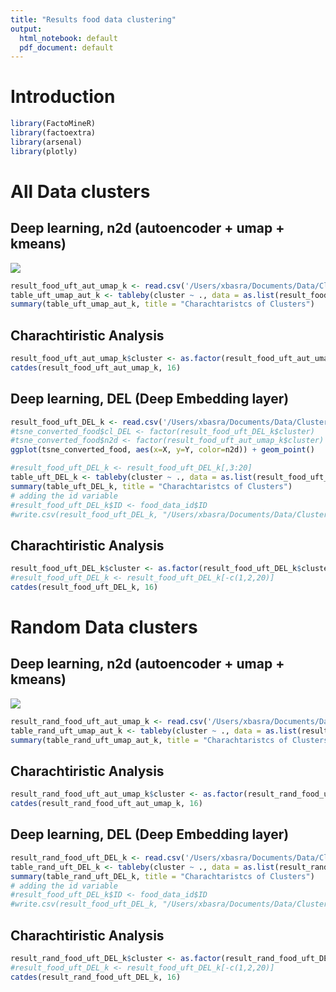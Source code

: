 ```yaml
---
title: "Results food data clustering"
output:
  html_notebook: default
  pdf_document: default
---
```


# Introduction

```r
library(FactoMineR)
library(factoextra)
library(arsenal)
library(plotly)
```

<!-- # Hierarchical Clustering on Gower distaacne with word linkage function. -->
<!-- ```{r} -->
<!-- #h_gower <- hcut(gower_food,5, isdiss = TRUE) -->
<!-- fviz_dend(h_gower_food) -->
<!-- ``` -->

<!-- ```{r} -->
<!-- pp <- ggplot(tsne_Gower_food, aes(x=X, y=Y, color=cl)) + geom_point() -->
<!-- ggplotly(pp) -->
<!-- ``` -->


<!-- ```{r} -->
<!-- library(arsenal) # for presenting the tabels -->
<!-- grp_hc <- h_gower_food$cluster -->
<!-- result_food_hc_gower <- food_data -->
<!-- result_food_hc_gower$clusters <- grp_hc -->
<!-- #result_food_hc_gower$smoking2 <- as.factor(result_food_hc_gower$smoking2) -->
<!-- #result_food_hc_gower$degreeurban <- as.factor(result_food_hc_gower$degreeurban) -->
<!-- table_hc <- tableby(clusters ~ ., data = as.list(result_food_hc_gower)) -->
<!-- summary(table_hc, title = "Charachtaristcs of Clusters")   -->
<!-- # adding the id variable -->
<!-- result_food_hc_gower$ID <- food_data_id$ID -->
<!-- write.csv(result_food_hc_gower,'/Users/xbasra/Documents/Data/Clustering_Food_Alergies/CsvData/result_food_hc_gower.csv') -->
<!-- ``` -->




<!-- ## Charachtiristic Analysis -->
<!-- ```{r, warning=FALSE} -->
<!-- result_food_hc_gower$clusters <- as.factor(result_food_hc_gower$clusters) -->
<!-- catdes(result_food_hc_gower, 16) -->
<!-- ``` -->

<!-- ## HDBSCAN_Gower_tsne -->
<!-- ```{r} -->
<!-- tsne_Gower_food$cl <- factor(hdb_gower_food$cluster) -->
<!-- qq <- ggplot(tsne_Gower_food, aes(x=X, y=Y, color=cl)) + geom_point() -->
<!-- ggplotly(qq) -->

<!-- ``` -->

<!-- ```{r} -->
<!-- library(arsenal) # for presenting the tabels -->
<!-- grp_hc_db <- hdb_gower_food$cluster -->
<!-- result_food_hc_db_gower <- food_data -->
<!-- result_food_hc_db_gower$clusters <- grp_hc_db -->
<!-- #result_food_hc_gower$smoking2 <- as.factor(result_food_hc_gower$smoking2) -->
<!-- #result_food_hc_gower$degreeurban <- as.factor(result_food_hc_gower$degreeurban) -->
<!-- table_hc_db <- tableby(clusters ~ ., data = as.list(result_food_hc_db_gower)) -->
<!-- summary(table_hc_db, title = "Charachtaristcs of Clusters")   -->
<!-- # adding the id variable -->
<!-- result_food_hc_db_gower$ID <- food_data_id$ID -->
<!-- write.csv(result_food_hc_db_gower,'/Users/xbasra/Documents/Data/Clustering_Food_Alergies/CsvData/result_food_hc_db_gower.csv') -->
<!-- ``` -->

<!-- # Factor analysis on mixed data results -->

<!-- ```{r} -->
<!-- library(arsenal) # for presenting the tabels -->
<!-- result_food_hc_famd <- food_data -->
<!-- result_food_hc_famd$clusters <- grp_k_famd -->
<!-- result_food_hc_famd$smoking2 <- as.factor(result_food_hc_famd$smoking2) -->
<!-- result_food_hc_famd$degreeurban <- as.factor(result_food_hc_famd$degreeurban) -->
<!-- table_hc <- tableby(clusters ~ ., data = as.list(result_food_hc_famd)) -->
<!-- summary(table_hc, title = "Charachtaristcs of Clusters")   -->
<!-- ``` -->



<!-- ## Charachtiristic Analysis -->
<!-- ```{r, warning=FALSE} -->
<!-- result_food_hc_famd$clusters <- as.factor(result_food_hc_famd$clusters) -->
<!-- catdes(result_food_hc_famd, 22) -->
<!-- ``` -->

<!-- # The tree based approach results -->

<!-- - Tsne plot -->

<!-- ```{r} -->
<!-- ggplot(tsne_tree_distance_food, aes(x=X, y=Y, color=cl)) + geom_point() -->
<!-- ``` -->


<!-- ```{r} -->
<!-- # using the k_means results -->
<!-- #grp_tree <- h_tree_ward_8$cluster -->
<!-- #grp_tree <- k_tree_8$cluster -->
<!-- grp_tree <- dice_food_tree_3$clusters[,3] -->
<!-- result_food_tree <- food_data -->
<!-- result_food_tree$clusters <- grp_tree -->
<!-- result_food_tree$smoking2 <- as.factor(result_food_tree$smoking2) -->
<!-- #result_food_tree$degreeurban <- as.factor(result_food_tree$degreeurban) -->
<!-- table_tree <- tableby(clusters ~ ., data = as.list(result_food_tree)) -->
<!-- summary(table_tree, title = "Charachtaristcs of Clusters")   -->
<!-- #write.csv(result_Airway_tree,'/Users/xbasra/Documents/Data/Clustering/Results_Data_Reports/CsvData/result_airway_tree.csv') -->
<!-- ``` -->




<!-- ## Charachtiristic Analysis -->
<!-- ```{r, warning=FALSE} -->
<!-- result_food_tree$clusters <- as.factor(result_food_tree$clusters) -->
<!-- catdes(result_food_tree, 20) -->
<!-- ``` -->




<!-- ```{r} -->
<!-- grp_tree_2 <- grp_k_tree_food_d2 -->
<!-- result_food_tree_d2 <- food_data2 -->
<!-- result_food_tree_d2$clusters <- grp_tree_2 -->
<!-- result_food_tree_d2$smoking2 <- as.factor(result_food_tree_d2$smoking2) -->
<!-- #result_food_tree_d2$degreeurban <- as.factor(result_food_tree_d2$degreeurban) -->
<!-- table_tree_d2 <- tableby(clusters ~ ., data = as.list(result_food_tree_d2)) -->
<!-- summary(table_tree_d2, title = "Charachtaristcs of Clusters")   -->
<!-- #write.csv(result_Airway_tree,'/Users/xbasra/Documents/Data/Clustering/Results_Data_Reports/CsvData/result_airway_tree.csv') -->
<!-- ``` -->



<!-- # UFT method -->

<!-- - Tsne plot -->
<!-- ```{r} -->
<!-- ggplot(tsne_converted_food, aes(x=X, y=Y, color=cl)) + geom_point() -->
<!-- ``` -->


<!-- ```{r} -->
<!-- # using the k_means results on the UFT method -->
<!-- grp_uft <- grp_k_converted_food -->
<!-- result_food_uft <- food_data -->
<!-- result_food_uft$clusters <- grp_uft -->
<!-- #result_food_uft$smoking2 <- as.factor(result_food_uft$smoking2) -->
<!-- #result_food_uft$degreeurban <- as.factor(result_food_uft$degreeurban) -->
<!-- table_uft_food <- tableby(clusters ~ ., data = as.list(result_food_uft)) -->
<!-- summary(table_uft_food, title = "Charachtaristcs of Clusters") -->
<!-- write.csv(result_food_uft,'/Users/xbasra/Documents/Data/Clustering_Food_Alergies/CsvData/result_food_uft.csv') -->
<!-- ``` -->



<!-- ## Charachtiristic Analysis -->
<!-- ```{r, warning=FALSE} -->
<!-- result_food_uft$clusters <- as.factor(result_food_uft$clusters) -->
<!-- catdes(result_food_uft, 17) -->
<!-- ``` -->

# All Data clusters

## Deep learning, n2d (autoencoder + umap + kmeans)


![](N2D_All_Clusters.PNG)


```r
result_food_uft_aut_umap_k <- read.csv('/Users/xbasra/Documents/Data/Clustering_Food_Alergies/CsvData_Output/result_food_uft_aut_umap_k.csv')
table_uft_umap_aut_k <- tableby(cluster ~ ., data = as.list(result_food_uft_aut_umap_k))
summary(table_uft_umap_aut_k, title = "Charachtaristcs of Clusters")
```



## Charachtiristic Analysis
```r
result_food_uft_aut_umap_k$cluster <- as.factor(result_food_uft_aut_umap_k$cluster)
catdes(result_food_uft_aut_umap_k, 16)
```

## Deep learning, DEL (Deep Embedding layer)

```r
result_food_uft_DEL_k <- read.csv('/Users/xbasra/Documents/Data/Clustering_Food_Alergies/CsvData_Output/result_food_uft_DEL_k.csv')
#tsne_converted_food$cl_DEL <- factor(result_food_uft_DEL_k$cluster)
#tsne_converted_food$n2d <- factor(result_food_uft_aut_umap_k$cluster)
ggplot(tsne_converted_food, aes(x=X, y=Y, color=n2d)) + geom_point()
```


```r

#result_food_uft_DEL_k <- result_food_uft_DEL_k[,3:20]
table_uft_DEL_k <- tableby(cluster ~ ., data = as.list(result_food_uft_DEL_k))
summary(table_uft_DEL_k, title = "Charachtaristcs of Clusters")
# adding the id variable 
#result_food_uft_DEL_k$ID <- food_data_id$ID 
#write.csv(result_food_uft_DEL_k, "/Users/xbasra/Documents/Data/Clustering_Food_Alergies/CsvData/result_food_uft_DEL_k.csv")
```

## Charachtiristic Analysis
```r
result_food_uft_DEL_k$cluster <- as.factor(result_food_uft_DEL_k$cluster)
#result_food_uft_DEL_k <- result_food_uft_DEL_k[-c(1,2,20)]
catdes(result_food_uft_DEL_k, 16)
```

<!-- # Random Forest -->

<!-- ```{r} -->
<!-- # using the k_means results on the UFT method -->
<!-- grp_rf <- food2.k.6$clustering -->
<!-- result_food_rf <- food_data -->
<!-- result_food_rf$clusters <- grp_rf -->
<!-- result_food_rf$smoking2 <- as.factor(result_food_rf$smoking2) -->
<!-- result_food_rf$degreeurban <- as.factor(result_food_rf$degreeurban) -->
<!-- table_DL <- tableby(clusters ~ ., data = as.list(result_food_rf)) -->
<!-- summary(table_DL, title = "Charachtaristcs of Clusters")   -->
<!-- ``` -->




<!-- ## Charachtiristic Analysis -->
<!-- ```{r, warning=FALSE} -->
<!-- result_food_rf$clusters <- as.factor(result_food_rf$clusters) -->
<!-- catdes(result_food_rf, 22) -->
<!-- ``` -->


# Random Data clusters

## Deep learning, n2d (autoencoder + umap + kmeans)


![](N2D_random_clusters.PNG)


```r
result_rand_food_uft_aut_umap_k <- read.csv('/Users/xbasra/Documents/Data/Clustering_Food_Alergies/CsvData_Output/result_rand_food_uft_aut_umap_k.csv')
table_rand_uft_umap_aut_k <- tableby(cluster ~ ., data = as.list(result_rand_food_uft_aut_umap_k))
summary(table_rand_uft_umap_aut_k, title = "Charachtaristcs of Clusters")
```

## Charachtiristic Analysis
```r
result_rand_food_uft_aut_umap_k$cluster <- as.factor(result_rand_food_uft_aut_umap_k$cluster)
catdes(result_rand_food_uft_aut_umap_k, 16)
```

## Deep learning, DEL (Deep Embedding layer)


```r
result_rand_food_uft_DEL_k <- read.csv('/Users/xbasra/Documents/Data/Clustering_Food_Alergies/CsvData_Output/result_rand_food_uft_DEL_k.csv')
table_rand_uft_DEL_k <- tableby(cluster ~ ., data = as.list(result_rand_food_uft_DEL_k))
summary(table_rand_uft_DEL_k, title = "Charachtaristcs of Clusters")
# adding the id variable 
#result_food_uft_DEL_k$ID <- food_data_id$ID 
#write.csv(result_food_uft_DEL_k, "/Users/xbasra/Documents/Data/Clustering_Food_Alergies/CsvData/result_food_uft_DEL_k.csv")
```

## Charachtiristic Analysis
```r
result_rand_food_uft_DEL_k$cluster <- as.factor(result_rand_food_uft_DEL_k$cluster)
#result_food_uft_DEL_k <- result_food_uft_DEL_k[-c(1,2,20)]
catdes(result_rand_food_uft_DEL_k, 16)
```





